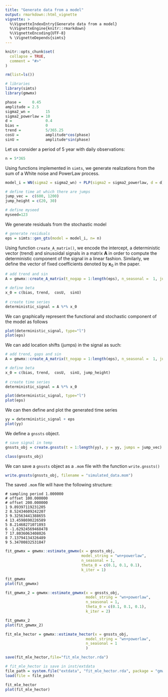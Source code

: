 ```yaml
---
title: "Generate data from a model"
output: rmarkdown::html_vignette
vignette: >
  %\VignetteIndexEntry{Generate data from a model}
  %\VignetteEngine{knitr::rmarkdown}
  %\VignetteEncoding{UTF-8}
  % \VignetteDepends{simts}
---
```

```r
knitr::opts_chunk$set(
  collapse = TRUE,
  comment = "#>"
)

```

```r
rm(list=ls())
```


```r
# libraries
library(simts)
library(gmwmx)
```


```r
phase =     0.45
amplitude = 2.5
sigma2_wn =       15
sigma2_powerlaw = 10
d =               0.4
bias =            0
trend =           5/365.25
cosU =            amplitude*cos(phase)
sinU =            amplitude*sin(phase)
```


Let us consider a period of 5 year with daily observations:
```r
n = 5*365
```

Using functions implemented in `simts`, we generate realizations from the sum of a White noise and PowerLaw process.
```r
model_i = WN(sigma2 = sigma2_wn) + PLP(sigma2 = sigma2_powerlaw, d = d) 

# define time at which there are jumps
jump_vec =  c(600, 1200)
jump_height = c(20, 30)

# define myseed
myseed=123
```

We generate residuals from the stochastic model
```r
# generate residuals
eps = simts::gen_gts(model = model_i, n= n)
```

Using function `create_A_matrix()`, we encode the intercept, a deterministic vector (trend) and sinusoidal signals in a matrix $\boldsymbol{A}$ in order to compute the deterministic component of the signal in a linear fashion. Similarly, we define the vector of fixed coefficients denoted by $\boldsymbol{x}_0$ in the paper.

```r
# add trend and sin
A = gmwmx::create_A_matrix(t_nogap = 1:length(eps), n_seasonal =  1, jumps = NULL)

# define beta
x_0 = c(bias, trend,  cosU,  sinU)
  
# create time series
deterministic_signal = A %*% x_0
```

We can graphically represent the functional and stochastic component of the model as follows
```r
plot(deterministic_signal, type="l")
plot(eps)
```

We can add location shifts (jumps) in the signal as such: 
```r
# add trend, gaps and sin
A = gmwmx::create_A_matrix(t_nogap = 1:length(eps), n_seasonal =  1, jumps = jump_vec)

# define beta
x_0 = c(bias, trend,  cosU,  sinU, jump_height)
  
# create time series
deterministic_signal = A %*% x_0
```

```r
plot(deterministic_signal, type="l")
plot(eps)
```


We can then define and plot the generated time series
```r
yy = deterministic_signal + eps
plot(yy)
```

We define a `gnssts` object.
```r
# save signal in temp
gnssts_obj = create.gnssts(t = 1:length(yy), y = yy, jumps = jump_vec)
```

```r
class(gnssts_obj)
```
We can save a `gnssts` object as a `.mom` file with the function `write.gnssts()`
```r
write.gnssts(gnssts_obj, filename = "simulated_data.mom")
```

The saved `.mom` file will have the following structure:

```
# sampling period 1.000000
# offset 100.000000
# offset 200.000000
1 9.89397119231205
2 8.52434609242207
3 9.32563441388655
4 13.4598690226589
5 8.21468271071893
6 -1.62924569468478
7 17.8036063408026
8 7.13794134326489
9 5.34700832531847
```

```r
fit_gmwmx = gmwmx::estimate_gmwmx(x = gnssts_obj,
                                  model_string = "wn+powerlaw",
                                  n_seasonal = 1,
                                  theta_0 = c(0.1, 0.1, 0.1),
                                  k_iter = 1)

fit_gmwmx
plot(fit_gmwmx)
```


```r
fit_gmwmx_2 = gmwmx::estimate_gmwmx(x = gnssts_obj,
                                    model_string = "wn+powerlaw",
                                    n_seasonal = 1,
                                    theta_0 = c(0.1, 0.1, 0.1),
                                    k_iter = 2)

fit_gmwmx_2
plot(fit_gmwmx_2)
```

```r
fit_mle_hector = gmwmx::estimate_hector(x = gnssts_obj,
                                    model_string = "wn+powerlaw",
                                    n_seasonal = 1
                                    )


```


```r
save(fit_mle_hector,file="fit_mle_hector.rda")
```


```r
# fit_mle_hector is save in inst/extdata
file_path = system.file("extdata", "fit_mle_hector.rda", package = "gmwmx", mustWork = T)
load(file = file_path)
```

```r
fit_mle_hector
plot(fit_mle_hector)
```

